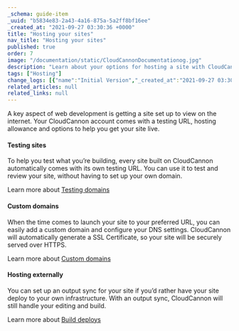```yaml
---
_schema: guide-item
_uuid: "b5834e83-2a43-4a16-875a-5a2ff8bf16ee"
_created_at: "2021-09-27 03:30:36 +0000"
title: "Hosting your sites"
nav_title: "Hosting your sites"
published: true
order: 7
image: "/documentation/static/CloudCannonDocumentationog.jpg"
description: "Learn about your options for hosting a site with CloudCannon."
tags: ["Hosting"]
change_logs: [{"name":"Initial Version","_created_at":"2021-09-27 03:30:36 +0000"}]
related_articles: null
related_links: null
---
```


A key aspect of web development is getting a site set up to view on the internet. Your CloudCannon account comes with a testing URL, hosting allowance and options to help you get your site live.

#### Testing sites
To help you test what you’re building, every site built on CloudCannon automatically comes with its own testing URL. You can use it to test and review your site, without having to set up your own domain.

Learn more about [Testing domains](/documentation/articles/viewing-your-site-on-a-testing-domain/)

#### Custom domains
When the time comes to launch your site to your preferred URL, you can easily add a custom domain and configure your DNS settings. CloudCannon will automatically generate a SSL Certificate, so your site will be securely served over HTTPS.

Learn more about [Custom domains](/documentation/articles/hosting-your-site-on-a-custom-domain/)

#### Hosting externally
You can set up an output sync for your site if you’d rather have your site deploy to your own infrastructure. With an output sync, CloudCannon will still handle your editing and build.

Learn more about [Build deploys](/documentation/articles/output-a-built-site-from-cloudcannon-to-an-external-provider/)


